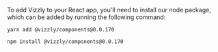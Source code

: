 
To add Vizzly to your React app, you'll need to install our node package, which can be added by running the following command:

<Tabs>
<TabItem value="yarn" label="Yarn">

```shell
yarn add @vizzly/components@0.0.170
```
</TabItem>
<TabItem value="npm" label="NPM">

```shell
npm install @vizzly/components@0.0.170
```
</TabItem>
</Tabs>